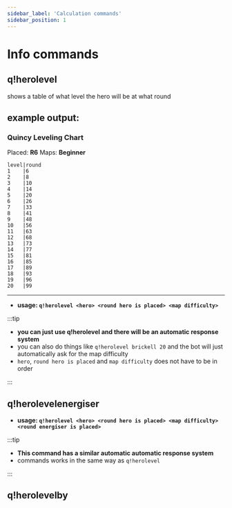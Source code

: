 ```yaml
---
sidebar_label: 'Calculation commands'
sidebar_position: 1
---
```


# Info commands

## q!herolevel

shows a table of what level the hero will be at what round

## example output:

### Quincy Leveling Chart

Placed: **R6**
Maps: **Beginner**

```
level|round
1    |6
2    |8
3    |10
4    |14
5    |20
6    |26
7    |33
8    |41
9    |48
10   |56
11   |63
12   |68
13   |73
14   |77
15   |81
16   |85
17   |89
18   |93
19   |96
20   |99
```

---

-   **usage: `q!herolevel <hero> <round hero is placed> <map difficulty>`**

:::tip

-   **you can just use q!herolevel and there will be an automatic response system**
-   you can also do things like `q!herolevel brickell 20` and the bot will just automatically ask for the map difficulty
-   `hero`, `round hero is placed` and `map difficulty` does not have to be in order

:::

## q!herolevelenergiser

-   **usage: `q!herolevel <hero> <round hero is placed> <map difficulty> <round energiser is placed>`**

:::tip

-   **This command has a similar automatic automatic response system**
-   commands works in the same way as `q!herolevel`

:::

## q!herolevelby

